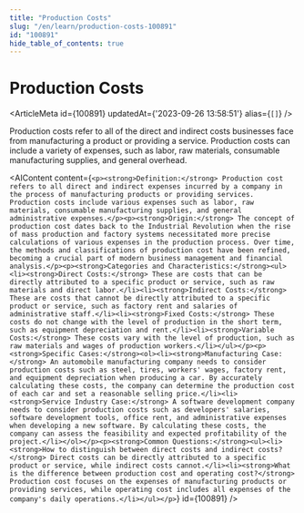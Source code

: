 ```yaml
---
title: "Production Costs"
slug: "/en/learn/production-costs-100891"
id: "100891"
hide_table_of_contents: true
---
```



# Production Costs

<ArticleMeta id={100891} updatedAt={'2023-09-26 13:58:51'} alias={`[]`} />
<div className='border-solid border-b border-t-0 my-4 border-[var(--ifm-color-gray-300)]' />

Production costs refer to all of the direct and indirect costs businesses face from manufacturing a product or providing a service. Production costs can include a variety of expenses, such as labor, raw materials, consumable manufacturing supplies, and general overhead.

<AIContent content={`<p><strong>Definition:</strong> Production cost refers to all direct and indirect expenses incurred by a company in the process of manufacturing products or providing services. Production costs include various expenses such as labor, raw materials, consumable manufacturing supplies, and general administrative expenses.</p><p><strong>Origin:</strong> The concept of production cost dates back to the Industrial Revolution when the rise of mass production and factory systems necessitated more precise calculations of various expenses in the production process. Over time, the methods and classifications of production cost have been refined, becoming a crucial part of modern business management and financial analysis.</p><p><strong>Categories and Characteristics:</strong><ul><li><strong>Direct Costs:</strong> These are costs that can be directly attributed to a specific product or service, such as raw materials and direct labor.</li><li><strong>Indirect Costs:</strong> These are costs that cannot be directly attributed to a specific product or service, such as factory rent and salaries of administrative staff.</li><li><strong>Fixed Costs:</strong> These costs do not change with the level of production in the short term, such as equipment depreciation and rent.</li><li><strong>Variable Costs:</strong> These costs vary with the level of production, such as raw materials and wages of production workers.</li></ul></p><p><strong>Specific Cases:</strong><ol><li><strong>Manufacturing Case:</strong> An automobile manufacturing company needs to consider production costs such as steel, tires, workers' wages, factory rent, and equipment depreciation when producing a car. By accurately calculating these costs, the company can determine the production cost of each car and set a reasonable selling price.</li><li><strong>Service Industry Case:</strong> A software development company needs to consider production costs such as developers' salaries, software development tools, office rent, and administrative expenses when developing a new software. By calculating these costs, the company can assess the feasibility and expected profitability of the project.</li></ol></p><p><strong>Common Questions:</strong><ul><li><strong>How to distinguish between direct costs and indirect costs?</strong> Direct costs can be directly attributed to a specific product or service, while indirect costs cannot.</li><li><strong>What is the difference between production cost and operating cost?</strong> Production cost focuses on the expenses of manufacturing products or providing services, while operating cost includes all expenses of the company's daily operations.</li></ul></p>`} id={100891} />
